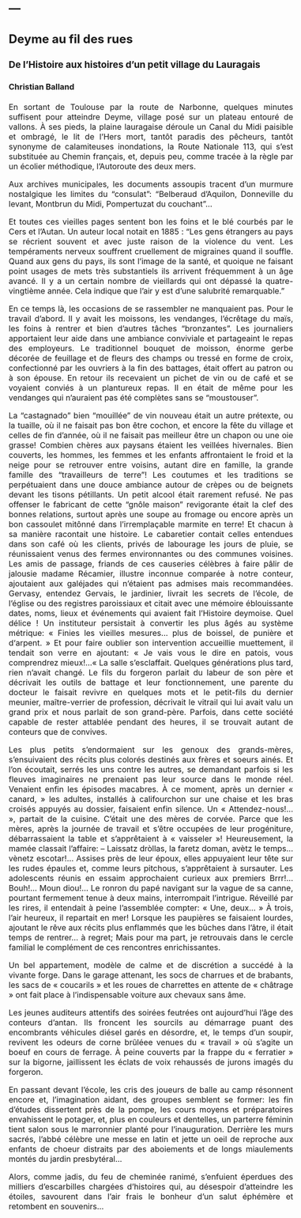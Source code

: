 ---
---  

<link rel="stylesheet" href="styles.css" type="text/css">

<style>
body {
text-align: justify; font-size:12pt}
</style>

## Deyme au fil des rues
### De l'Histoire aux histoires d'un petit village du Lauragais
#### Christian Balland

En sortant de Toulouse par la route de Narbonne, quelques minutes suffisent pour atteindre Deyme, village posé sur un plateau entouré de vallons. À ses pieds, la plaine lauragaise déroule un Canal du Midi paisible et ombragé, le lit de l’Hers mort, tantôt paradis des pêcheurs, tantôt synonyme de calamiteuses inondations, la Route Nationale 113, qui s’est substituée au Chemin français, et, depuis peu, comme tracée à la règle par un écolier méthodique, l’Autoroute des deux mers. 

Aux archives municipales, les documents assoupis tracent d’un murmure nostalgique les limites du “consulat”: “Belberaud d’Aquilon, Donneville du levant, Montbrun du Midi, Pompertuzat du couchant”…

Et toutes ces vieilles pages sentent bon les foins et le blé courbés par le Cers et l’Autan. Un auteur local notait en 1885 : “Les gens étrangers au pays se récrient souvent et avec juste raison de la violence du vent. Les tempéraments nerveux souffrent cruellement de migraines quand il souffle. Quand aux gens du pays, ils sont l’image de la santé, et quoique ne faisant point usages de mets très substantiels ils arrivent fréquemment à un âge avancé. Il y a un certain nombre de vieillards qui ont dépassé la quatre-vingtième année. Cela indique que l’air y est d’une salubrité remarquable.”

En ce temps là, les occasions de se rassembler ne manquaient pas. Pour le travail d’abord. Il y avait les moissons, les vendanges, l’écrêtage du maïs, les foins à rentrer et bien d’autres tâches “bronzantes”. Les journaliers apportaient leur aide dans une ambiance conviviale et partageaint le repas des employeurs. Le traditionnel bouquet de moisson, énorme gerbe décorée de feuillage et de fleurs des champs ou tressé en forme de croix, confectionné par les ouvriers à la fin des battages, était offert au patron ou à son épouse. En retour ils recevaient un pichet de vin ou de café et se voyaient conviés à un plantureux repas. Il en était de même pour les vendanges qui n’auraient pas été complètes sans se “moustouser”.

La “castagnado” bien “mouillée” de vin nouveau était un autre prétexte, ou la tuaille, où il ne faisait pas bon être cochon, et encore la fête du village et celles de fin d’année, où il ne faisait pas meilleur être un chapon ou une oie grasse! Combien chères aux paysans étaient les veillées hivernales. Bien couverts, les hommes, les femmes et les enfants affrontaient le froid et la neige pour se retrouver entre voisins, autant dire en famille, la grande famille des “travailleurs de terre”! Les coutumes et les traditions se perpétuaient dans une douce ambiance autour de crèpes ou de beignets devant les tisons pétillants. Un petit alcool était rarement refusé. Ne pas offenser le fabricant de cette “gnôle maison” revigorante était la clef des bonnes relations, surtout après une soupe au fromage ou encore après un bon cassoulet mitônné dans l’irremplaçable marmite en terre! Et chacun à sa manière racontait une histoire. Le cabaretier contait celles entendues dans son café où les clients, privés de labourage les jours de pluie, se réunissaient venus des fermes environnantes ou des communes voisines. Les amis de passage, friands de ces causeries célèbres à faire pâlir de jalousie madame Récamier, illustre inconnue comparée à notre conteur, ajoutaient aux galéjades qui n’étaient pas admises mais recommandées. Gervasy, entendez Gervais, le jardinier, livrait les secrets de l’école, de l’église ou des registres paroissiaux et citait avec une mémoire éblouissante dates, noms, lieux et événements qui avaient fait l’Histoire deymoise. Quel délice ! Un instituteur persistait à convertir les plus âgés au système métrique: « Finies les vieilles mesures… plus de boissel, de punière et d‘arpent. » Et pour faire oublier son intervention accueillie muettement, il tendait son verre en ajoutant: « Je vais vous le dire  en patois, vous comprendrez mieux!…«  La salle s’esclaffait. Quelques générations plus tard, rien n’avait changé. Le fils du forgeron parlait du labeur de son père et décrivait les outils de battage et leur fonctionnement, une parente du docteur le faisait revivre en quelques mots et le petit-fils du dernier meunier, maître-verrier de profession, décrivait le vitrail qui lui avait valu un grand prix et nous parlait de son grand-père. Parfois, dans cette société capable de rester attablée pendant des heures, il se trouvait autant de conteurs que de convives.

Les plus petits s’endormaient sur les genoux des grands-mères, s’ensuivaient des récits plus colorés destinés aux frères et soeurs ainés. Et l’on écoutait, serrés les uns contre les autres, se demandant parfois si les fleuves imaginaires ne prenaient pas leur source dans le monde réel. Venaient enfin les épisodes macabres. À ce moment, après un dernier « canard, » les adultes, installés à califourchon sur une chaise et les bras croisés appuyés au dossier, faisaient enfin silence. Un « Attendez-nous!… », partait de la cuisine. C’était une des mères de corvée. Parce que les mères, après la journée de travail et s’être occupées de leur progéniture, débarrassaient la table et s’apprêtaient à « vaisseler »! Heureusement, la mamée classait l’affaire: – Laissatz dròllas, la faretz doman, avètz le temps… vènetz escotar!… Assises près de leur époux, elles appuyaient leur tête sur les rudes épaules et, comme leurs pitchous, s’apprêtaient à sursauter. Les adolescents réunis en essaim approchaient curieux aux premiers Brrr!… Bouh!… Moun diou!… Le ronron du papé navigant sur la vague de sa canne, pourtant fermement tenue à deux mains, interrompait l’intrigue. Réveillé par les rires, il entendait à peine l’assemblée compter: « Une, deux… » À trois, l’air heureux, il repartait en mer! Lorsque les paupières se faisaient lourdes, ajoutant le rêve aux récits plus enflammés que les bûches dans l’âtre, il était temps de rentrer… à regret; Mais pour ma part, je retrouvais dans le cercle familial le complément de ces rencontres enrichissantes.

Un bel appartement, modèle de calme et de discrétion a succédé à la vivante forge. Dans le garage attenant, les socs de charrues et de brabants, les sacs de « coucarils » et les roues de charrettes en attente de « châtrage » ont fait place à l’indispensable voiture aux chevaux sans âme.

Les jeunes auditeurs attentifs des soirées feutrées ont aujourd’hui l’âge des conteurs d’antan. Ils froncent les sourcils au démarrage puant des encombrants véhicules diésel garés en désordre, et, le temps d’un soupir, revivent les odeurs de corne brûléee venues du « travail » où s’agite un boeuf en cours de ferrage. À peine couverts par la frappe du « ferratier » sur la bigorne, jaillissent les éclats de voix rehaussés de jurons imagés du forgeron.

En passant devant l’école, les cris des joueurs de balle au camp résonnent encore et, l’imagination aidant, des groupes semblent se former: les fin d’études dissertent près de la pompe, les cours moyens et préparatoires envahissent le potager, et, plus en couleurs et dentelles, un parterre féminin tient salon sous le marronnier planté pour l’inauguration. Derrière les murs sacrés, l’abbé célèbre une messe en latin et jette un oeil de reproche aux enfants de choeur distraits par des aboiements et de longs miaulements montés du jardin presbytéral…

 

Alors, comme jadis, du feu de cheminée ranimé, s’enfuient éperdues des milliers d’escarbilles chargées d’histoires qui, au désespoir d’atteindre les étoiles, savourent dans l’air frais le bonheur d’un salut éphémère et retombent en souvenirs…